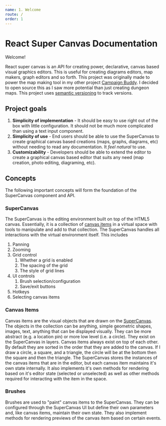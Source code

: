 ```yaml
---
name: 1. Welcome
route: /
order: 1
---
```


# React Super Canvas Documentation

Welcome!

React super canvas is an API for creating power, declarative, canvas based visual graphics editors. This is useful for creating diagrams editors, map makers, graph editors and so forth. This project was originally made to power the map making tool in my other project [Campaign Buddy](http://app.dndcampaignbuddy.com). I decided to open source this as I saw more potential than just creating dungeon maps. This project uses [semantic versioning](https://semver.org/) to track versions.

## Project goals

1. **Simplicity of implementation** - It should be easy to use right out of the box with little configuration. It should not be much more complicated than using a text input component.
2. **Simplicity of use** - End users should be able to use the SuperCanvas to create graphical canvas based creations (maps, graphs, diagrams, etc) without needing to read any documentation. It *feel natural* to use.
3. **Customizability** - Developers should be able to extend the editor to create a graphical canvas based editor that suits any need (map creation, photo editing, diagraming, etc).

## Concepts

The following important concepts will form the foundation of the SuperCanvas component and API.

### SuperCanvas

The SuperCanvas is the editing environment built on top of the HTML5 canvas. Essentially, it is a collection of [canvas items](#canvas-items) in a virtual space with tools to manipulate and add to that collection. The SuperCanvas handles all interactions with the virtual environment itself. This includes

1. Panning
2. Zooming
3. Grid control
	1. Whether a grid is enabled
	2. The spacing of the grid
	3. The style of grid lines
4. UI controls
	1. Brush selection/configuration
	2. Save/exit buttons
5. Hotkeys
6. Selecting canvas items

### Canvas Items

Canvas items are the visual objects that are drawn on the [SuperCanvas](#supercanvas). The objects in the collection can be anything, simple geometric shapes, images, text, anything that can be displayed visually. They can be more abstract (e.g. a location pin) or more low level (i.e. a circle). They exist on the SuperCanvas in layers. Canvas items always exist on top of each other. By default they are sorted in the order that they are added to the canvas. If I draw a circle, a square, and a triangle, the circle will be at the bottom then the square and then the triangle. The SuperCanvas stores the instances of the canvas items that are in the editor, but each canvas item maintains it's own state internally. It also implements it's own methods for rendering based on it's editor state (selected or unselected) as well as other methods required for interacting with the item in the space.

### Brushes

Brushes are used to "paint" canvas items to the SuperCanvas. They can be configured through the SuperCanvas UI but define their own parameters and, like canvas items, maintain their own state. They also implement methods for rendering previews of the canvas item based on certain events.
